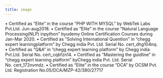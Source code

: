 ```yaml
---
title: image
---
```


• Certified as “Elite” in the course “PHP WITH MYSQL” by WebTek
Labs Pvt.Ltd. Jun-aug2018.
• Certified as “Elite” in the course “Natural Language
Processing(NLP) inpython” byudemy Online Certification
Courses during Jan-Mar 2020.
• Certified as “Solving International Quention” in “chegg expert
learningplatform” by Chegg india Pvt. Ltd. Serial No. cert_dhg104nq.
• Certified as “Q&A ” in “chegg expert learning platform” by Chegg
india Pvt.Ltd. Serial No. cert_cqbfzn14.
• Certified as “Mastering the guidline ” in “chegg expert learning
platform” byChegg india Pvt. Ltd. Serial No. cert_172nvmdz.
• Certified as “Elite” in the course “DCA” by OCSM Pvt. Ltd. Registration
No.05/DCA/MZP-42/380/27717